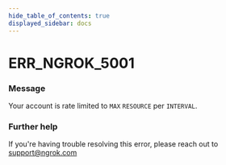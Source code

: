 ```yaml
---
hide_table_of_contents: true
displayed_sidebar: docs
---
```



# ERR_NGROK_5001

### Message
Your account is rate limited to `MAX` `RESOURCE` per `INTERVAL`.

<ErrorDetails error='err_ngrok_5001' />


### Further help
If you're having trouble resolving this error, please reach out to [support@ngrok.com](mailto:support@ngrok.com?subject=Help%20with%20ERR_NGROK_5001)

